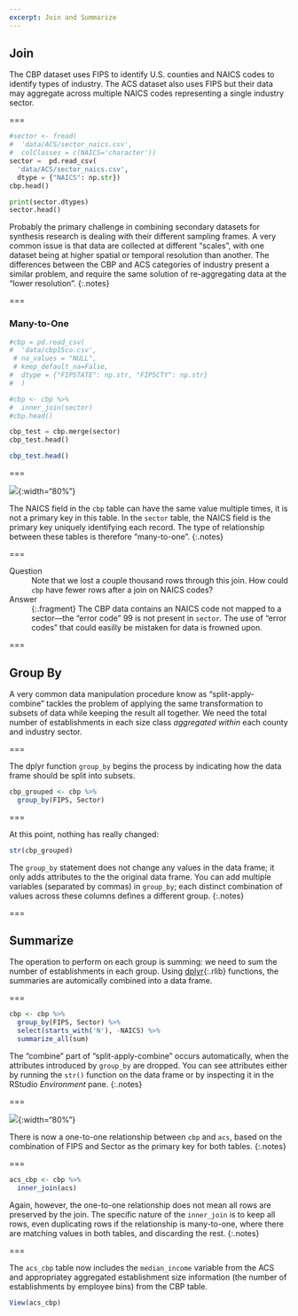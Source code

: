 ```yaml
---
excerpt: Join and Summarize
---
```


## Join

The CBP dataset uses FIPS to identify U.S. counties and NAICS codes to identify
types of industry. The ACS dataset also uses FIPS but their data may aggregate
across multiple NAICS codes representing a single industry sector.

===

```python
#sector <- fread(
#  'data/ACS/sector_naics.csv',
#  colClasses = c(NAICS='character'))
sector =  pd.read_csv(
  'data/ACS/sector_naics.csv',
  dtype = {"NAICS": np.str})
cbp.head()
```
```python
print(sector.dtypes)
sector.head()
```

Probably the primary challenge in combining secondary datasets for synthesis
research is dealing with their different sampling frames. A very common issue is
that data are collected at different "scales", with one dataset being at higher
spatial or temporal resolution than another. The differences between the CBP and
ACS categories of industry present a similar problem, and require the same
solution of re-aggregating data at the "lower resolution".
{:.notes}

===

### Many-to-One

```python

#cbp = pd.read_csv(
#  'data/cbp15co.csv',
 # na_values = "NULL",
 # keep_default_na=False,
#  dtype = {"FIPSTATE": np.str, "FIPSCTY": np.str}
#  )

#cbp <- cbp %>%
#  inner_join(sector)
#cbp.head()

cbp_test = cbp.merge(sector)
cbp_test.head()
```

```r
cbp_test.head()
```

===

![]({% include asset.html path="images/many-to-one.svg" %}){:width="80%"}

The NAICS field in the `cbp` table can have the same value multiple times, it is
not a primary key in this table. In the `sector` table, the NAICS field is the
primary key uniquely identifying each record. The type of relationship between
these tables is therefore "many-to-one".
{:.notes}

===

Question
: Note that we lost a couple thousand rows through this join. How could
`cbp` have fewer rows after a join on NAICS codes?

Answer
: {:.fragment} The CBP data contains an NAICS code not mapped to a sector---the
"error code" 99 is not present in `sector`. The use of "error codes" that
could easilly be mistaken for data is frowned upon.

===

## Group By

A very common data manipulation procedure know as "split-apply-combine" tackles
the problem of applying the same transformation to subsets of data while keeping
the result all together. We need the total number of establishments
in each size class *aggregated within* each county and industry sector.

===

The dplyr function `group_by` begins the process by indicating how the data
frame should be split into subsets.

```r
cbp_grouped <- cbp %>%
  group_by(FIPS, Sector)
```

===

At this point, nothing has really changed:

```r
str(cbp_grouped)
```

The `group_by` statement does not change any values in the data frame; it only
adds attributes to the the original data frame. You can add multiple variables
(separated by commas) in `group_by`; each distinct combination of values across
these columns defines a different group.
{:.notes}

===

## Summarize

The operation to perform on each group is summing: we need to sum the number of
establishments in each group. Using [dplyr](){:.rlib} functions, the summaries
are automically combined into a data frame.

===

```r
cbp <- cbp %>%
  group_by(FIPS, Sector) %>%
  select(starts_with('N'), -NAICS) %>%
  summarize_all(sum)
```

The "combine" part of "split-apply-combine" occurs automatically, when the
attributes introduced by `group_by` are dropped. You can see attributes either
by running the `str()` function on the data frame or by inspecting it in the
RStudio *Environment* pane.
{:.notes}

===

![]({% include asset.html path="images/one-to-one.svg" %}){:width="80%"}

There is now a one-to-one relationship between `cbp` and `acs`, based on
the combination of FIPS and Sector as the primary key for both tables.
{:.notes}

===

```r
acs_cbp <- cbp %>%
  inner_join(acs)
```

Again, however, the one-to-one relationship does not mean all rows are preserved
by the join. The specific nature of the `inner_join` is to keep all rows, even
duplicating rows if the relationship is many-to-one, where there are matching
values in both tables, and discarding the rest.
{:.notes}

===

The `acs_cbp` table now includes the `median_income` variable from the ACS and
appropriatey aggregated establishment size information (the number of
establishments by employee bins) from the CBP table.

```r
View(acs_cbp)
```
